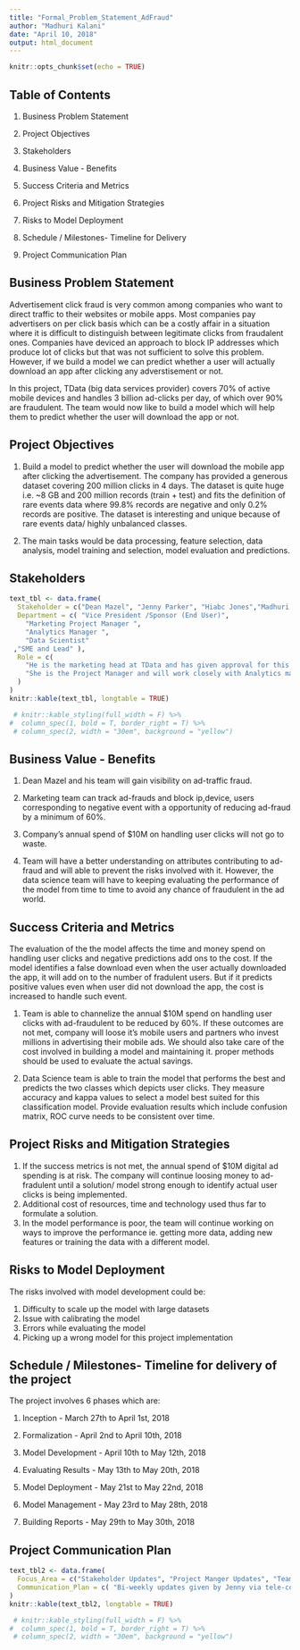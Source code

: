---
title: "Formal_Problem_Statement_AdFraud"
author: "Madhuri Kalani"
date: "April 10, 2018"
output: html_document
---

```{r setup, include=FALSE}
knitr::opts_chunk$set(echo = TRUE)
```

## Table of Contents

1.	Business Problem Statement

2.	Project Objectives

3.  Stakeholders

4.	Business Value - Benefits 

5.	Success Criteria and Metrics	

6.	Project Risks and Mitigation Strategies

7.  Risks to Model Deployment

8.  Schedule / Milestones- Timeline for Delivery 

9.  Project Communication Plan


## Business Problem Statement

Advertisement click fraud is very common among companies who want to direct traffic to their websites or mobile apps. Most companies pay advertisers on per click basis which can be a costly affair in a situation where it is difficult to distinguish between legitimate clicks from fraudalent ones. Companies have deviced an approach to block IP addresses which produce lot of clicks but that was not sufficient to solve this problem.
However, if we build a model we can predict whether a user will actually download an app after clicking any adverstisement or not.

In this project, TData (big data services provider) covers 70% of active mobile devices and handles 3 billion ad-clicks per day, of which over 90% are fraudulent. The team would now like to build a model which will help them to predict whether the user will download the app or not. 

## Project Objectives

1.	Build a model to predict whether the user will download the mobile app after clicking the advertisement. The company has provided a generous dataset covering 200 million clicks in 4 days. The dataset is quite huge i.e. ~8 GB and 200 million records (train + test) and fits the definition of rare events data where 99.8% records are negative and only 0.2% records are positive. The dataset is interesting and unique because of rare events data/ highly unbalanced classes.
 
2. The main tasks would be data processing, feature selection, data analysis, model training and selection, model evaluation and predictions.	


## Stakeholders


```{r, echo=FALSE, results='asis'}

text_tbl <- data.frame(
  Stakeholder = c("Dean Mazel", "Jenny Parker", "Hiabc Jones","Madhuri Kalani","Nick Thompson and  Richard Wright"),
  Department = c( "Vice President /Sponsor (End User)",
    "Marketing Project Manager ",
    "Analytics Manager ", 
    "Data Scientist"
 ,"SME and Lead" ),
  Role = c(
    "He is the marketing head at TData and has given approval for this project",
    "She is the Project Manager and will work closely with Analytics manager of data science team.She will track the timelines of the ongoing project, and ensure that the proposed project aligns with objectives.", "He will be managing resources and funding of the project. His role will also include reporting to the project manager and marketing head", "She will analyze the data, build the model, will evaluate the performance of the model and create necessary documentation for future use"," Being subject matter experts, they will identifying deployment end points, business risks. With the help of feature specification and model spec. documents, they will lead the deployment of the model."
  )
)
knitr::kable(text_tbl, longtable = TRUE)

 # knitr::kable_styling(full_width = F) %>%
#  column_spec(1, bold = T, border_right = T) %>%
 # column_spec(2, width = "30em", background = "yellow")

```



## Business Value - Benefits 

1.	Dean Mazel and his team will gain visibility on ad-traffic fraud.

2.	Marketing team can track ad-frauds and block ip,device, users corresponding to negative event with a opportunity of reducing ad-fraud by a minimum of 60%.

3. Company's annual spend of $10M on handling user clicks will not go to waste.

4. Team will have a better understanding on attributes contributing to ad-fraud and will able to prevent the risks involved with it. However, the data science team will have to keeping evaluating the performance of the model from time to time to avoid any chance of fraudulent in the ad world.


## Success Criteria and Metrics 

The evaluation of the the model affects the time and money spend on handling user clicks and negative predictions add ons to the cost. If the model identifies a false download even when the user actually downloaded the app, it will add on to the number of fradulent users. But if it predicts positive values even when user did not download the app, the cost is increased to handle such event.

1.	Team is able to channelize the annual $10M spend on handling user clicks with ad-fraudulent to be reduced by 60%. If these outcomes are not met, company will loose it's mobile users and partners who invest millions in advertising their mobile ads. We should also take care of the cost involved in building a model and maintaining it. proper methods should be used to evaluate the actual savings.

2.	Data Science team is able to train the model that performs the best and predicts the two classes which depicts user clicks. They  measure accuracy and kappa values to select a model best suited for this classification model. Provide evaluation results which include confusion matrix, ROC curve needs to be consistent over time. 


## Project Risks and Mitigation Strategies

1.	If the success metrics is not met, the annual spend of $10M digital ad spending is at risk. The company will continue loosing money to ad-fradulent until a solution/ model strong enough to identify actual user clicks is being implemented.
2.	Additional cost of resources, time and technology used thus far to formulate a solution.
3.	In the model performance is poor, the team will continue working on ways to improve the performance ie. getting more data, adding new features or training the data with a different model.


## Risks to Model Deployment

The risks involved with model development could be:

1.	Difficulty to scale up the model with large datasets
2.	Issue with calibrating the model
3.	Errors while evaluating the model
4.	Picking up a wrong model for this project implementation


## Schedule / Milestones- Timeline for delivery of the project

The project involves 6 phases which are:

1.	Inception - March 27th to April 1st, 2018

2.	Formalization - April 2nd to April 10th, 2018 

3.	Model Development - April 10th to May 12th, 2018 

4.	Evaluating Results - May 13th to May 20th, 2018

5.	Model Deployment -  May 21st to May 22nd, 2018

6.	Model Management - May 23rd to May 28th, 2018

7.	Building Reports - May 29th to May 30th, 2018 

## Project Communication Plan


```{r three, echo=FALSE, results='asis'}


text_tbl2 <- data.frame(
  Focus_Area = c("Stakeholder Updates", "Project Manger Updates", "Team Progress/Reports","Communication Plan","Deployment Team Update"),
  Communication_Plan = c( "Bi-weekly updates given by Jenny via tele-conference meeting","Updates meeting every week (Tuesday)","Meeting every evening to discuss the updates and any hurdles associated with the project conducted by Analytics Manger for the model development team ", "Regular meeting on these above mentioned days. Meeting will be conducted in meeting rooms, please book in advance and if none available it will be conducted near manager's desk. Development team can also discuss problems over Slack project group or email","Deployment team to be notified a month in advance about upcoming deployment or atleast two weeks before the deployment")
)
knitr::kable(text_tbl2, longtable = TRUE)

 # knitr::kable_styling(full_width = F) %>%
#  column_spec(1, bold = T, border_right = T) %>%
 # column_spec(2, width = "30em", background = "yellow")

```








